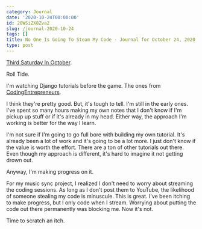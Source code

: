 ```yaml
---
category: Journal
date: '2020-10-24T00:00:00'
id: 20WSiZX8Zva2
slug: /journal-2020-10-24
tags: []
title: No One Is Going To Steam My Code - Journal for October 24, 2020
type: post
---
```


[Third Saturday In October](https://en.wikipedia.org/wiki/Third_Saturday_in_October).

Roll Tide. 

I'm watching Django tutorials before the game. The ones from [CodingEntrepreneurs](https://www.youtube.com/channel/UCWEHue8kksIaktO8KTTN_zg). 

I think they're pretty good. But, it's tough  to tell. I'm still in the early ones. I've spent so many hours making my own notes that I don't know if I'm pickup up stuff or if it's already in my head. Either way, the approach I'm working is better for the way I learn. 

I'm not sure if I'm going to go full bore with building my own tutorial. It's already been a lot of work and it's going to be a lot more. I just don't know if the value is worth the effort. There are a ton of other tutorials out there. Even though my approach is different, it's hard to imagine it not getting drown out.

Anyway, I'm making progress on it. 

For my music sync project, I realized I don't need to worry about streaming the coding sessions. As long as I don't post them to YouTube, the likelihood of someone stealing my code is minuscule. This is great. I've been itching to make progress, but I only code when I stream. Worrying about putting the code out there permanently was blocking me. Now it's not.

Time to scratch an itch.